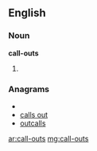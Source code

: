 ==English==

===Noun===
'''call-outs'''

# {{plural of|call-out}}

===Anagrams===
* {{alphagram|acllostu}}
* [[calls out#English|calls out]]
* [[outcalls#English|outcalls]]

[[ar:call-outs]]
[[mg:call-outs]]